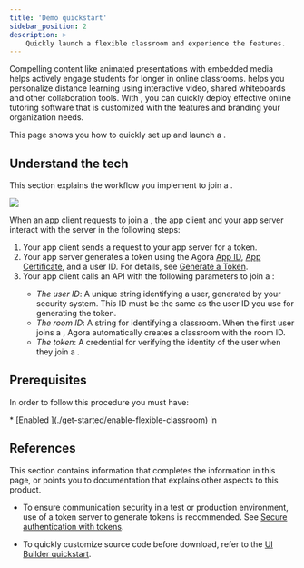 ```yaml
---
title: 'Demo quickstart'
sidebar_position: 2
description: >
    Quickly launch a flexible classroom and experience the features.
---
```




Compelling content like animated presentations with embedded media helps actively engage students for longer in online classrooms. <Vg k="COMPANY"/> <Vg k="FC" /> helps you personalize distance learning using interactive video, shared whiteboards and other collaboration tools. With <Vg k="FC" />, you can quickly deploy effective online tutoring software that is customized with the features and branding your organization needs.

This page shows you how to quickly set up and launch a <Vg k="FC" />.

## Understand the tech

This section explains the workflow you implement to join a <Vg k="FC" />.

![](https://web-cdn.agora.io/docs-files/1623309158910)

When an app client requests to join a <Vg k="FC" />, the app client and your app server interact with the <Vg k="COMPANY" /> server in the following steps:

1. Your app client sends a request to your app server for a <Vg k="SIG" /> token.
2. Your app server generates a <Vg k="SIG" /> token using the Agora [App ID](/flexible-classroom/reference/manage-agora-account#get-the-app-id), [App Certificate](/flexible-classroom/reference/manage-agora-account/#get-the-app-certificate), and a user ID. For details, see [Generate a <Vg k="SIG" /> Token]( /flexible-classroom/develop/authentication-workflow/).
3. Your app client calls an API with the following parameters to join a <Vg k="FC" />:
    - *The user ID*: A unique string identifying a user, generated by your security system. This ID must be the same as the user ID you use for generating the <Vg k="SIG" /> token.
    - *The room ID*: A string for identifying a classroom. When the first user joins a <Vg k="FC" />, Agora automatically creates a classroom with the room ID.
    - *The <Vg k="SIG" /> token*: A credential for verifying the identity of the user when they join a <Vg k="FC" />.


## Prerequisites

In order to follow this procedure you must have:

<Prerequites />
* [Enabled <Vg k="FC" />](./get-started/enable-flexible-classroom) in <Vg k="CONSOLE"/>

<Quickstart />

## References

This section contains information that completes the information in this page, or points you to documentation that explains other aspects to this product.

* To ensure communication security in a test or production environment, use of a token server to generate tokens is recommended. See [Secure authentication with tokens](../develop/authentication-workflow).

* To quickly customize <Vg k="FC" /> source code before download, refer to the [UI Builder quickstart](get-started-uibuilder).